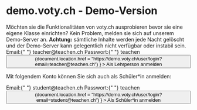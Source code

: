 
# demo.voty.ch - Demo-Version

<HideFeature id="demo">
Möchten sie die Funktionalitäten von voty.ch ausprobieren bevor sie eine eigene Klasse einrichten?
Kein Problem, melden sie sich auf unserem Demo-Server an.

<Text fontSize={1}>
  <b>Achtung:</b> sämtliche Inhalte werden jede Nacht gelöscht und der
  Demo-Server kann gelegentlich nicht verfügbar oder instabil sein.
</Text>

<Box bg="darkgray" padding={3} lineHeight={1.5} mt={4}>
  <Text>
    Email:{" "}
    <Text ml={3} variant="inline" fontFamily="monospace">
      teacher@teachen.ch
    </Text>
  </Text>
  <Text>
    Passwort:{" "}
    <Text ml={3} variant="inline" fontFamily="monospace">
      teachen
    </Text>
  </Text>
  <Button
    mt={4}
    width="100%"
    onClick={() =>
      (document.location.href =
        "https://demo.voty.ch/user/login?email=teacher@teachen.ch")
    }
  >
    Als Lehrperson anmelden
  </Button>
</Box>

Mit folgendem Konto können Sie sich auch als Schüler\*in anmelden:

<Box bg="darkgray" padding={3} lineHeight={1.5}>
  <Text>
    Email:{" "}
    <Text ml={3} variant="inline" fontFamily="monospace">
      student@teachen.ch
    </Text>
  </Text>
  <Text>
    Passwort:{" "}
    <Text ml={3} variant="inline" fontFamily="monospace">
      teachen
    </Text>
  </Text>
  <Button
    mt={4}
    width="100%"
    onClick={() =>
      (document.location.href =
        "https://demo.voty.ch/user/login?email=student@teachen.ch")
    }
  >
    Als Schüler*in anmelden
  </Button>
</Box>
</HideFeature>
